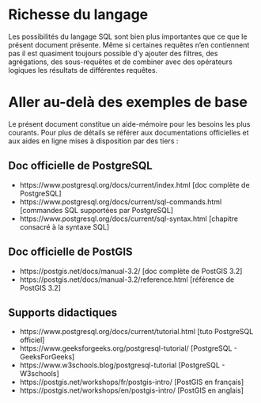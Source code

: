 # Richesse du langage

Les possibilités du langage SQL sont bien plus importantes que ce que le présent document présente. Même si certaines requêtes n’en contiennent pas il est quasiment toujours possible d’y ajouter des filtres, des agrégations, des sous-requêtes et de combiner avec des opérateurs logiques les résultats de différentes requêtes.

# Aller au-delà des exemples de base

Le présent document constitue un aide-mémoire pour les besoins les plus courants. Pour plus de détails se référer aux documentations officielles et aux aides en ligne mises à disposition par des tiers :


## Doc officielle de PostgreSQL

* https://www.postgresql.org/docs/current/index.html [doc complète de PostgreSQL]
* https://www.postgresql.org/docs/current/sql-commands.html [commandes SQL supportées par PostgreSQL]
* https://www.postgresql.org/docs/current/sql-syntax.html [chapitre consacré à la syntaxe SQL]


## Doc officielle de PostGIS

* https://postgis.net/docs/manual-3.2/ [doc complète de PostGIS 3.2]
* https://postgis.net/docs/manual-3.2/reference.html [référence de PostGIS 3.2]


## Supports didactiques

* https://www.postgresql.org/docs/current/tutorial.html [tuto PostgreSQL officiel]
* https://www.geeksforgeeks.org/postgresql-tutorial/ [PostgreSQL - GeeksForGeeks]
* https://www.w3schools.blog/postgresql-tutorial [PostgreSQL - W3schools]
* https://postgis.net/workshops/fr/postgis-intro/ [PostGIS en français]
* https://postgis.net/workshops/en/postgis-intro/ [PostGIS en anglais]